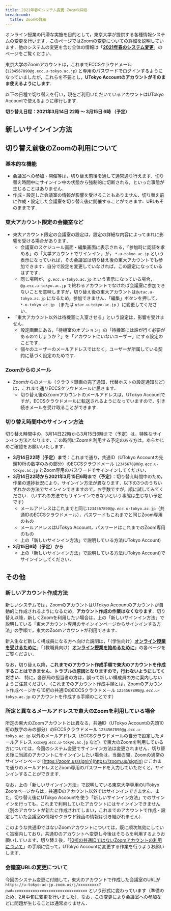 ```yaml
---
title: 2021年春のシステム変更 Zoomの詳細
breadcrumb:
  title: Zoomの詳細
---
```


オンライン授業の円滑な実施を目的として，東京大学が提供する各種情報システムの変更を行います．このページではZoomの変更についての詳細を説明しています．他のシステムの変更を含む全体の情報は「**[2021年春のシステム変更](/change2021s/)**」のページをご覧ください．

東京大学のZoomアカウントは，これまでECCSクラウドメール (`1234567890@g.ecc.u-tokyo.ac.jp`) と専用のパスワードでログインするようになっていましたが，これらを不要とし，**UTokyo Accountのアカウントがそのまま使えるようにします**．

以下の日程で切り替えを行い，現在ご利用いただいているアカウントはUTokyo Accountで使えるように移行します．

**切り替え日程：2021年3月14日 22時 ～ 3月15日 6時 （予定）**

## 新しいサインイン方法

<ZoomSignIn />

## 切り替え前後のZoomの利用について

### 基本的な機能

- 会議室への参加・開催等は，切り替え前後を通して通常通り行えます．切り替え時間中にサインイン中の状態から強制的に切断される，といった事態が生じることはありません．
- 作成・設定した会議室の情報が影響を受けることもありません．切り替え前に作成・設定した会議室を切り替え後に開催することができます．URLもそのままです．

### 東大アカウント限定の会議室など

- 東大アカウント限定の会議室の設定は，設定の詳細な内容によってまれに影響を受ける場合があります．
    - 会議室のスケジュール画面・編集画面に表示される，「参加時に認証を求める」の「大学アカウントでサインイン」が， `*.u-tokyo.ac.jp` という表示になっていれば，その会議室は切り替え後の東大アカウントでも参加できます．自分で設定を変更していなければ，この設定になっているはずです．
    - 同じ場所が， <code><em>g.ecc</em>.u-tokyo.ac.jp</code> という表示になっている場合， <code>@<em>g.ecc</em>.u-tokyo.ac.jp</code> で終わるアカウントでなければ会議室に参加できないことを意味しますが，切り替え後の東大アカウントは<code>@<em>utac</em>.u-tokyo.ac.jp</code> になるため，参加できません．「編集」ボタンを押して， `*.u-tokyo.ac.jp` （または <code><em>utac</em>.u-tokyo.ac.jp</code> ）に変更してください．
- 「東大アカウント以外は待機室に入室させる」という設定は，影響を受けません．
    - 設定画面にある，「待機室のオプション」の「待機室には誰が行く必要があるのでしょうか？」を「アカウントにいないユーザー」にする設定のことです．
    - 個々のユーザーのメールアドレスではなく，ユーザーが所属している契約に基づく設定のためです．

### Zoomからのメール

- Zoomからのメール（クラウド録画の完了通知，代替ホストの設定通知など）は，これまで通りECCSクラウドメールに届きます．
    - 切り替え後のZoomアカウントのメールアドレスは，UTokyo Accountですが，ECCSクラウドメールに転送されるようになっていますので，引き続きメールを受け取ることができます．

### 切り替え時間中のサインイン方法

切り替え時間中の，3月14日22時から3月15日6時まで（予定）は，特殊なサインイン方法となります．この時間にZoomを利用する予定のある方は，あらかじめご確認をお願いいたします．

- **3月14日22時（予定）まで**：これまで通り，共通ID（UTokyo Accountの先頭10桁の数字のみの部分）のECCSクラウドメール <code>1234567890@<em>g.ecc</em>.u-tokyo.ac.jp</code> とZoom専用のパスワードでサインインしてください．
- **3月14日22時から2021年3月15日6時まで（予定）**：切り替え時間中のため，作業の進捗状況により，サインイン方法が異なります．以下の3つのうちいずれかの方法でサインインできますので，お手数ですが，順に試してみてください．（いずれの方法でもサインインできないという事態は生じない予定です）
    - メールアドレスはこれまでと同じ<code>1234567890@<em>g.ecc</em>.u-tokyo.ac.jp</code>（共通IDのECCSクラウドメール），パスワードもこれまでと同じZoom専用のもの
    - メールアドレスはUTokyo Account，パスワードはこれまでのZoom専用のもの
    - 上の「新しいサインイン方法」で説明している方法(UTokyo Account)
- **3月15日6時（予定）から**
    - 上の「新しいサインイン方法」で説明している方法(UTokyo Account)でサインインしてください．

## その他

### 新しいアカウント作成方法

新しいシステムでは，ZoomのアカウントはUTokyo Accountのアカウントが自動的に作成されるようになるため，**アカウント作成の作業はなくなります**．切り替え以降，新しくZoomを利用したい場合は，上の「新しいサインイン方法」で説明している「東大アカウント専用のサインインページからサインインする方法」の手順で，東大のZoomアカウントが利用できます．

新入生など新しく構成員になる方へ向けた説明は，「（学生向け）**[オンライン授業を受けるために](/oc/)**」「（教職員向け）**[オンライン授業を始めるために](/faculty_members/)**」の各ページをご覧ください．

なお，切り替え以降，**これまでのアカウント作成手順で東大のアカウントを作成することはできません．トラブルの原因となりますので，行わないようにしてください．** 特に，各部局の担当者の方は，誤って新しい構成員の方に案内しないようご注意ください．（これまでのアカウント作成手順とは，Zoomのアカウント作成ページから10桁の共通IDのECCSクラウドメール <code>1234567890@<em>g.ecc</em>.u-tokyo.ac.jp</code> のアカウントを作成する手順のことです）

### 所定と異なるメールアドレスで東大のZoomを利用している場合

所定の東大のZoomアカウントとは異なる，共通ID（UTokyo Accountの先頭10桁の数字のみの部分）のECCSクラウドメール `1234567890@g.ecc.u-tokyo.ac.jp` 以外のメールアドレス（ECCSクラウドメールの自分で設定したメールアドレス `xxxx@g.ecc.u-tokyo.ac.jp` など）で東大のZoomを利用している方については，今回のシステム変更でサインイン方法は変更されません．切り替え後に当該のアカウントにサインインしたい場合は，当面の間，Zoomの通常のサインインページ [https://zoom.us/signin](https://zoom.us/signin) にこれまで通りのメールアドレスとZoom専用のパスワードを入力していただくと，サインインすることができます．

なお，上の「新しいサインイン方法」で説明している東京大学専用のUTokyo Zoomページからは，共通IDのアカウント以外ではサインインできません．また，切り替え後にUTokyo Accountを使う「新しいサインイン方法」でのサインインを行っても，これまで利用していたアカウントにはサインインできません（別のアカウントが新たに作成されてしまい，これまでのアカウントで作成・設定していた会議室の情報やクラウド録画の情報は引き継がれません）．

このような共通IDではないZoomアカウントについては，既に順次無効にしていく旨案内しており，共通IDのアカウントへ変更し今後はそちらを利用するようお願いしています．切り替え後，「[10桁の共通IDではないZoomアカウントの利用について](/notice/zoom-address-new/)」の手順に従って，UTokyo Accountに変更する作業を行うようお願いします．

### 会議室URLの変更について

今回のシステム変更に付随して，東大のアカウントで作成した会議室のURLが `https://u-tokyo-ac-jp.zoom.us/j/xxxxxxxxx?pwd=xxxxxxxxxxxxxxxxxxxxxxxxxxxxxxxx` という形式に変わっています（準備のため，2月中旬に変更を行いました）．なお，この変更により会議室への参加などに問題が生じることは通常ありません．
